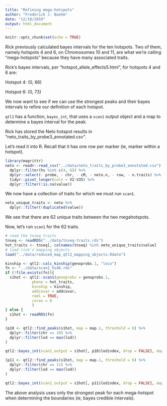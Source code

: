 ```yaml
---
title: "Refining mega-hotspots"
author: "Frederick J. Boehm"
date: "12/18/2019"
output: html_document
---
```


```r
knitr::opts_chunk$set(echo = TRUE)
```

Rick previously calculated bayes intervals for the ten hotspots. Two of them, namely hotspots 4 and 6, on Chromosomes 10 and 11, are what we're calling "mega-hotspots" because they have many associated traits.

Rick's bayes intervals, per "hotspot_allele_effects5.html", for hotspots 4 and 6 are:

Hotspot 4: (0, 66)

Hotspot 6: (0, 73)


We now want to see if we can use the strongest peaks and their bayes intervals to refine our definition of each hotspot.

`qtl2` has a function, `bayes_int`, that uses a `scan1` output object and a map to determine a bayes interval for the peak.

Rick has stored the Neto hotspot results in "neto_traits_by_probe3_annotated.csv".

Let's read it into R. Recall that it has one row per marker (ie, marker within a hotspot).

```r
library(magrittr)
neto <- readr::read_csv("../data/neto_traits_by_probe3_annotated.csv") %>%
  dplyr::filter(hs %in% c(4, 6)) %>%
  dplyr::select(- probe, - chr, - cM, - neto.n, - row, - n.traits) %>%
  tidyr::pivot_longer(cols = V2:V35) %>%
  dplyr::filter(!is.na(value))
```
We now have a collection of traits for which we must run `scan1`. 

```r
neto_unique_traits <- neto %>%
  dplyr::filter(!duplicated(value))
```

We see that there are 62 unique traits between the two megahotspots.

Now, let's run `scan1` for the 62 traits.

```r
# read the tnseq traits
tnseq <- readRDS("../data/tnseq-traits.rds")
hot_traits <- tnseq[, colnames(tnseq) %in% neto_unique_traits$value]
# load rick's mapping objects
load("../data/reduced_map_qtl2_mapping_objects.Rdata")
```

```r
kinship <- qtl2::calc_kinship(genoprobs.1, "loco")
fn <- "../data/scan1_hs46.rds"
if (!file.exists(fn)){
  s1hot <- qtl2::scan1(genoprobs = genoprobs.1, 
            pheno = hot_traits, 
            kinship = kinship, 
            addcovar = addcovar, 
            reml = TRUE, 
            cores = 0
            )
} else {
  s1hot <- readRDS(fn)
}
```

```r
(p10 <- qtl2::find_peaks(s1hot, map = map.1, threshold = 6) %>%
  dplyr::filter(chr == 10) %>%
  dplyr::filter(lod == max(lod))
)
```

```r
qtl2::bayes_int(scan1_output = s1hot[, p10$lodindex, drop = FALSE], map = map.1, chr = 10)
```


```r
(p11 <- qtl2::find_peaks(s1hot, map = map.1, threshold = 6) %>%
  dplyr::filter(chr == 11) %>%
  dplyr::filter(lod == max(lod))
)
```

```r
qtl2::bayes_int(scan1_output = s1hot[, p11$lodindex, drop = FALSE], map = map.1, chr = 11)
```

The above analysis uses only the strongest peak for each mega-hotspot when determining the boundaries (ie, bayes credible intervals).


